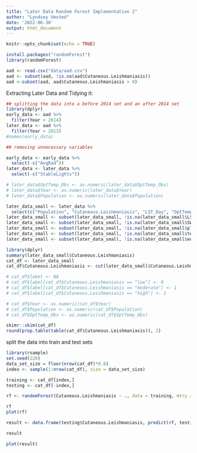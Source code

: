 ```yaml
---
title: "Later Data Random Forest Implementation 2"
author: "Lyndsey Umsted"
date: '2022-06-30'
output: html_document
---
```


```r
knitr::opts_chunk$set(echo = TRUE)
```

```r
install.packages("randomForest")
library(randomForest)
```

```r
aad <- read.csv("data/aad.csv")
aad <- subset(aad, !is.na(aad$Cutaneous.Leishmaniasis))
aad <-subset(aad, aad$Cutaneous.Leishmaniasis > 0)
```


Extracting Later Data and Tidying it:
```r
## splitting the data into a before 2014 set and an after 2014 set
library(dplyr)
early_data <- aad %>%
  filter(Year < 2014)
later_data <- aad %>%
  filter(Year > 2013)
#names(early_data)

## removing unnecessary variables

early_data <- early_data %>%
  select(-c("AvgRad"))
later_data <- later_data %>%
  select(-c("StableLights"))

# later_data$OptTemp_Obs <- as.numeric(later_data$OptTemp_Obs)
# later_data$Year <- as.numeric(later_data$Year)
# later_data$Population <- as.numeric(later_data$Population)

later_data_small <- later_data %>%
  select(c("Population", "Cutaneous.Leishmaniasis", "LST_Day", "OptTemp_Obs", "NDVI", "EVI", "Precip", "AvgRad", "SWOccurrence", "pland_forest", "te_forest", "enn_mn_forest"))
later_data_small <- subset(later_data_small, !is.na(later_data_small$LST_Day))
later_data_small <- subset(later_data_small, !is.na(later_data_small$SWOccurrence))
later_data_small <- subset(later_data_small, !is.na(later_data_small$pland_forest))
later_data_small <- subset(later_data_small, !is.na(later_data_small$te_forest))
later_data_small <- subset(later_data_small, !is.na(later_data_small$enn_mn_forest))
```

```r
library(dplyr)
summary(later_data_small$Cutaneous.Leishmaniasis)
cat_df <- later_data_small
cat_df$Cutaneous.Leishmaniasis <- cut(later_data_small$Cutaneous.Leishmaniasis, breaks = c(0, 0.54770, 10^3), labels = c("low","high")) #50th percentile

# cat_df$label <- NA
# cat_df$label[cat_df$Cutaneous.Leishmaniasis == "low"] <- 0
# cat_df$label[cat_df$Cutaneous.Leishmaniasis == "moderate"] <- 1
# cat_df$label[cat_df$Cutaneous.Leishmaniasis == "high"] <- 2

# cat_df$Year <- as.numeric(cat_df$Year)
# cat_df$Population <- as.numeric(cat_df$Population)
# cat_df$OptTemp_Obs <- as.numeric(cat_df$OptTemp_Obs)
```

```r
skimr::skim(cat_df)
round(prop.table(table(cat_df$Cutaneous.Leishmaniasis)), 2)
```

split the data into train and test sets
```r
library(rsample)
set.seed(220)
data_set_size = floor(nrow(cat_df)*0.8)
index <- sample(1:nrow(cat_df), size = data_set_size)

training <- cat_df[index,]
testing <- cat_df[-index,]

rf <- randomForest(Cutaneous.Leishmaniasis ~ ., data = training, mtry = 3, ntree = 2001, importance = TRUE)

rf
plot(rf)

result <- data.frame(testing$Cutaneous.Leishmaniasis, predict(rf, testing[,1:12], type = "response"))

result

plot(result)
```


